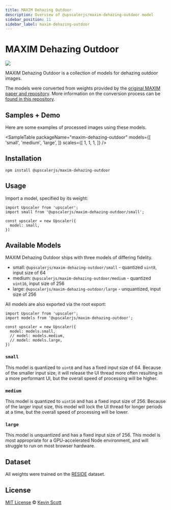 ```yaml
---
title: MAXIM Dehazing Outdoor
description: Overview of @upscalerjs/maxim-dehazing-outdoor model
sidebar_position: 11
sidebar_label: maxim-dehazing-outdoor
---
```


# MAXIM Dehazing Outdoor

[![](https://data.jsdelivr.com/v1/package/npm/@upscalerjs/maxim-dehazing-outdoor/badge)](https://www.jsdelivr.com/package/npm/@upscalerjs/maxim-dehazing-outdoor)

MAXIM Dehazing Outdoor is a collection of models for dehazing outdoor images.

The models were converted from weights provided by the [original MAXIM paper and repository](https://github.com/google-research/maxim). More information on the conversion process can be [found in this repository](https://github.com/upscalerjs/maxim).

## Samples + Demo

Here are some examples of processed images using these models.


<SampleTable
  packageName="maxim-dehazing-outdoor"
  models={[
    'small',
    'medium',
    'large',
  ]}
  scales={[
    1,
    1,
    1,
  ]}
/>


<ModelExample model="maxim-dehazing-outdoor" />


## Installation

```
npm install @upscalerjs/maxim-dehazing-outdoor
```

## Usage

Import a model, specified by its weight:

```
import Upscaler from 'upscaler';
import small from '@upscalerjs/maxim-dehazing-outdoor/small';

const upscaler = new Upscaler({
  model: small,
})
```

## Available Models

MAXIM Dehazing Outdoor ships with three models of differing fidelity.

- small: `@upscalerjs/maxim-dehazing-outdoor/small` - quantized `uint8`, input size of 64
- medium: `@upscalerjs/maxim-dehazing-outdoor/medium` - quantized `uint16`, input size of 256
- large: `@upscalerjs/maxim-dehazing-outdoor/large` - unquantized, input size of 256

All models are also exported via the root export:

```
import Upscaler from 'upscaler';
import models from '@upscalerjs/maxim-dehazing-outdoor';

const upscaler = new Upscaler({
  model: models.small,
  // model: models.medium,
  // model: models.large,
})
```

### `small`

This model is quantized to `uint8` and has a fixed input size of 64. Because of the smaller input size, it will release the UI thread more often resulting in a more performant UI, but the overall speed of processing will be higher.

### `medium`

This model is quantized to `uint16` and has a fixed input size of 256. Because of the larger input size, this model will lock the UI thread for longer periods at a time, but the overall speed of processing will be lower.

### `large`

This model is unquantized and has a fixed input size of 256. This model is most appropriate for a GPU-accelerated Node environment, and will struggle to run on most browser hardware.


## Dataset
All weights were trained on the [RESIDE](https://sites.google.com/view/reside-dehaze-datasets/reside-standard?authuser=3D0) dataset.


## License

[MIT License](https://oss.ninja/mit/developit/) © [Kevin Scott](https://thekevinscott.com)


